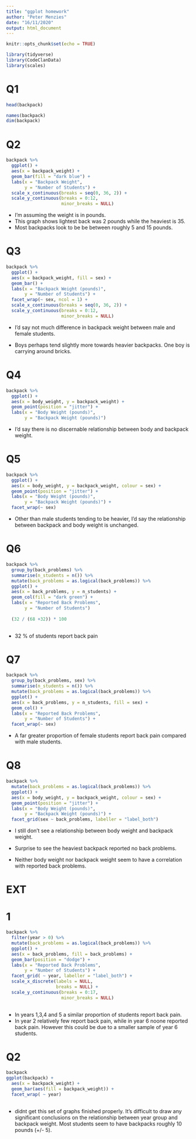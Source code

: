 ```yaml
---
title: "ggplot homework"
author: "Peter Menzies"
date: "16/11/2020"
output: html_document
---
```


```r
knitr::opts_chunk$set(echo = TRUE)
```
```r
library(tidyverse)
library(CodeClanData)
library(scales)
```

# Q1

```r
head(backpack)

names(backpack)
dim(backpack)
```
# Q2

```r
backpack %>% 
  ggplot() +
  aes(x = backpack_weight) +
  geom_bar(fill = "dark blue") +
  labs(x = "Backpack Weight",
       y = "Number of Students") +
  scale_x_continuous(breaks = seq(0, 36, 2)) +
  scale_y_continuous(breaks = 0:12,
                     minor_breaks = NULL)


```
* I'm assuming the weight is in pounds.
* This graph shows lightest back was 2 pounds while the heaviest is 35.
* Most backpacks look to be be between roughly 5 and 15 pounds. 

# Q3

```r
backpack %>% 
  ggplot() +
  aes(x = backpack_weight, fill = sex) +
  geom_bar() +
  labs(x = "Backpack Weight (pounds)",
       y = "Number of Students") + 
  facet_wrap(~ sex, ncol = 1) +
  scale_x_continuous(breaks = seq(0, 36, 2)) +
  scale_y_continuous(breaks = 0:12,
                     minor_breaks = NULL)
```
* I'd say not much difference in backpack weight between male and female students. 

* Boys perhaps tend slightly more towards heavier backpacks. One boy is carrying around bricks.

# Q4


```r
backpack %>% 
  ggplot() +
  aes(x = body_weight, y = backpack_weight) + 
  geom_point(position = "jitter") +
  labs(x = "Body Weight (pounds)",
       y = "Backpack Weight (pounds)")

```
* I'd say there is no discernable relationship between body and backpack weight.

# Q5 
```r
backpack %>% 
  ggplot() +
  aes(x = body_weight, y = backpack_weight, colour = sex) + 
  geom_point(position = "jitter") +
  labs(x = "Body Weight (pounds)",
       y = "Backpack Weight (pounds)") +
  facet_wrap(~ sex)
```

* Other than male students tending to be heavier, I'd say the relationship between backpack and body weight is unchanged. 

# Q6

```r
backpack %>% 
  group_by(back_problems) %>% 
  summarise(n_students = n()) %>% 
  mutate(back_problems = as.logical(back_problems)) %>% 
  ggplot() +
  aes(x = back_problems, y = n_students) +
  geom_col(fill = "dark green") + 
  labs(x = "Reported Back Problems",
       y = "Number of Students")
  
  (32 / (68 +32)) * 100
  
```

* 32 % of students report back pain

# Q7 

```r
backpack %>% 
  group_by(back_problems, sex) %>% 
  summarise(n_students = n()) %>% 
  mutate(back_problems = as.logical(back_problems)) %>% 
  ggplot() +
  aes(x = back_problems, y = n_students, fill = sex) +
  geom_col() + 
  labs(x = "Reported Back Problems",
       y = "Number of Students") +
  facet_wrap(~ sex)
```

*  A far greater proportion of female students report back pain compared with male students.

# Q8

```r
backpack %>% 
  mutate(back_problems = as.logical(back_problems)) %>% 
  ggplot() +
  aes(x = body_weight, y = backpack_weight, colour = sex) + 
  geom_point(position = "jitter") +
  labs(x = "Body Weight (pounds)",
       y = "Backpack Weight (pounds)") +
  facet_grid(sex ~ back_problems, labeller = "label_both")  
```

* I still don't see a relationship between body weight and backpack weight.

* Surprise to see the heaviest backpack reported no back problems.

* Neither body weight nor backpack weight seem to have a correlation with reported back problems.

#  EXT
# 1

```r

backpack %>% 
  filter(year > 0) %>% 
  mutate(back_problems = as.logical(back_problems)) %>% 
  ggplot() +
  aes(x = back_problems, fill = back_problems) + 
  geom_bar(position = "dodge") +
  labs(x = "Reported Back Problems",
       y = "Number of Students") +
  facet_grid( ~ year, labeller = "label_both") +
  scale_x_discrete(labels = NULL,
                   breaks = NULL) +
  scale_y_continuous(breaks = 0:17,
                     minor_breaks = NULL)
  
```

* In years 1,3,4 and 5 a similar proportion of students report back pain.
* In year 2 relatively few report back pain, while in year 6 noone reported back pain. However this could be due to a smaller sample of year 6 students.

# Q2
```r
backpack 
ggplot(backpack) +
  aes(x = backpack_weight) +
  geom_bar(aes(fill = backpack_weight)) +
  facet_wrap( ~ year)
  
```


* didnt get this set of graphs finished properly. It's difficult to draw any significant conclusions on the relationship between year group and backpack weight. Most students seem to have backpacks roughly 10 pounds (+/- 5).

